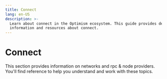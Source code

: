 ```yaml
---
title: Connect
lang: en-US
description: >-
  Learn about connect in the Optimism ecosystem. This guide provides detailed
  information and resources about connect.
---
```



# Connect

This section provides information on networks and rpc & node providers. You'll find reference to help you understand and work with these topics.

<Cards>
  <Card title="Networks" href="/app-developers/tools/connect/networks" />

  <Card title="Rpc & node providers" href="/app-developers/tools/connect/rpc-providers" />
</Cards>